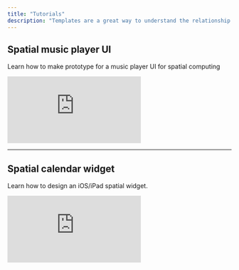 ```yaml
---
title: "Tutorials"
description: "Templates are a great way to understand the relationship between the editor and mirro apps and to get into the details of how to utilise the actions and triggers best."
---
```


## Spatial music player UI
Learn how to make prototype for a music player UI for spatial computing

<iframe
  className="w-full aspect-video rounded-xl"
  src="https://www.youtube.com/embed/48HeKDNGDEU?si=j5FzcAQjnhs9WqKq"
  title="YouTube video player"
  frameBorder="0"
  allow="accelerometer; autoplay; clipboard-write; encrypted-media; gyroscope; picture-in-picture"
  allowFullScreen
></iframe>

---
## Spatial calendar widget
Learn how to design an iOS/iPad spatial widget.

<iframe
  className="w-full aspect-video rounded-xl"
  src="https://www.youtube.com/embed/T_hK9IYNiDc?si=wswJCPlPzcV7IzX0"
  title="YouTube video player"
  frameBorder="0"
  allow="accelerometer; autoplay; clipboard-write; encrypted-media; gyroscope; picture-in-picture"
  allowFullScreen
></iframe>

